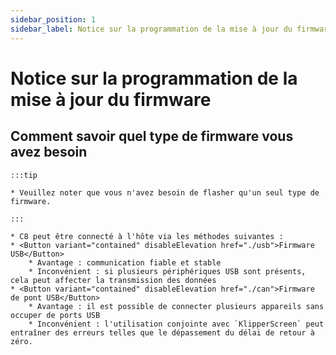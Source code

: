 ```yaml
---
sidebar_position: 1
sidebar_label: Notice sur la programmation de la mise à jour du firmware
---
```


# Notice sur la programmation de la mise à jour du firmware
    
## Comment savoir quel type de firmware vous avez besoin

    :::tip

    * Veuillez noter que vous n'avez besoin de flasher qu'un seul type de firmware.

    :::
    
    * C8 peut être connecté à l'hôte via les méthodes suivantes :
    * <Button variant="contained" disableElevation href="./usb">Firmware USB</Button>
        * Avantage : communication fiable et stable
        * Inconvénient : si plusieurs périphériques USB sont présents, cela peut affecter la transmission des données
    * <Button variant="contained" disableElevation href="./can">Firmware de pont USB</Button>
        * Avantage : il est possible de connecter plusieurs appareils sans occuper de ports USB
        * Inconvénient : l'utilisation conjointe avec `KlipperScreen` peut entraîner des erreurs telles que le dépassement du délai de retour à zéro.